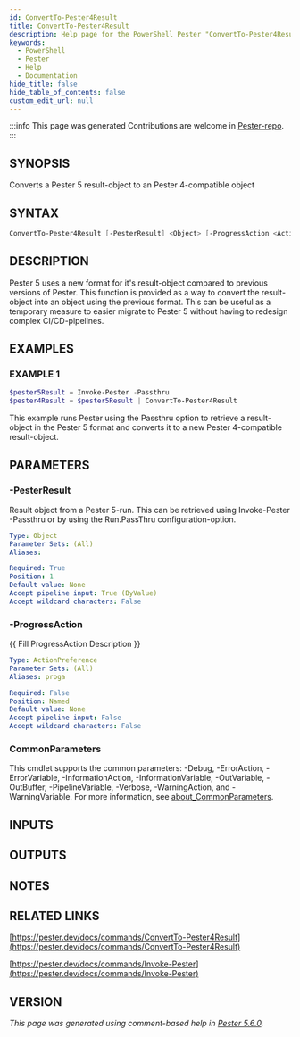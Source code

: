 ```yaml
---
id: ConvertTo-Pester4Result
title: ConvertTo-Pester4Result
description: Help page for the PowerShell Pester "ConvertTo-Pester4Result" command
keywords:
  - PowerShell
  - Pester
  - Help
  - Documentation
hide_title: false
hide_table_of_contents: false
custom_edit_url: null
---
```


:::info This page was generated
Contributions are welcome in [Pester-repo](https://github.com/pester/pester).
:::

## SYNOPSIS

Converts a Pester 5 result-object to an Pester 4-compatible object

## SYNTAX

```powershell
ConvertTo-Pester4Result [-PesterResult] <Object> [-ProgressAction <ActionPreference>] [<CommonParameters>]
```

## DESCRIPTION

Pester 5 uses a new format for it's result-object compared to previous
versions of Pester.
This function is provided as a way to convert the
result-object into an object using the previous format.
This can be
useful as a temporary measure to easier migrate to Pester 5 without
having to redesign complex CI/CD-pipelines.

## EXAMPLES

### EXAMPLE 1

```powershell
$pester5Result = Invoke-Pester -Passthru
$pester4Result = $pester5Result | ConvertTo-Pester4Result
```

This example runs Pester using the Passthru option to retrieve a result-object
in the Pester 5 format and converts it to a new Pester 4-compatible result-object.

## PARAMETERS

### -PesterResult

Result object from a Pester 5-run.
This can be retrieved using Invoke-Pester
-Passthru or by using the Run.PassThru configuration-option.

```yaml
Type: Object
Parameter Sets: (All)
Aliases:

Required: True
Position: 1
Default value: None
Accept pipeline input: True (ByValue)
Accept wildcard characters: False
```

### -ProgressAction

\{\{ Fill ProgressAction Description \}\}

```yaml
Type: ActionPreference
Parameter Sets: (All)
Aliases: proga

Required: False
Position: Named
Default value: None
Accept pipeline input: False
Accept wildcard characters: False
```

### CommonParameters

This cmdlet supports the common parameters: -Debug, -ErrorAction, -ErrorVariable, -InformationAction, -InformationVariable, -OutVariable, -OutBuffer, -PipelineVariable, -Verbose, -WarningAction, and -WarningVariable. For more information, see [about_CommonParameters](http://go.microsoft.com/fwlink/?LinkID=113216).

## INPUTS

## OUTPUTS

## NOTES

## RELATED LINKS

[https://pester.dev/docs/commands/ConvertTo-Pester4Result](https://pester.dev/docs/commands/ConvertTo-Pester4Result)

[https://pester.dev/docs/commands/Invoke-Pester](https://pester.dev/docs/commands/Invoke-Pester)

## VERSION

*This page was generated using comment-based help in [Pester 5.6.0](https://github.com/pester/pester).*
